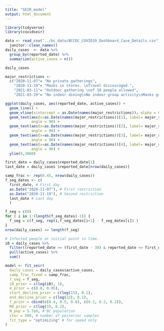 ```yaml
---
title: "SEIR_model"
output: html_document
---
```


```r
library(tidyverse)
library(covidseir)
```


```r
data <- read_csv("../bc_data/BCCDC_COVID19_Dashboard_Case_Details.csv") %>% 
  janitor::clean_names()
daily_cases  <- data %>% 
  group_by(reported_date) %>% 
  summarize(active_cases = n())

```

```r
daily_cases
```


```r
major_restrictions <- 
  c("2020-11-07"= "No private gatherings",
    "2020-11-19"= "Masks in stores. \nTravel discouraged.",
    "2021-03-11"= "Outdoor gathering \nof 10 people allowed",
    "2021-03-29"= "No indoor dining\nNo indoor group activity\nMasks grades 4-12")

```




```r
ggplot(daily_cases, aes(reported_date, active_cases)) + 
  geom_line() + 
  geom_vline(xintercept = as.Date(names(major_restrictions)), alpha = 0.5 ) +
  geom_text(aes(x=as.Date(names(major_restrictions))[1], label= major_restrictions[1], y=2000), 
            angle = 90) + 
  geom_text(aes(x=as.Date(names(major_restrictions))[2], label= major_restrictions[2], y=2000), 
            angle = 90) + 
  geom_text(aes(x=as.Date(names(major_restrictions))[3], label= major_restrictions[3], y=2000), 
            angle = 90) +
  geom_text(aes(x=as.Date(names(major_restrictions))[4], label= major_restrictions[4], y=2000), 
            angle = 90) + 
  ylim(0,3000)

```




```r
first_date = daily_cases$reported_date[1]
last_date = daily_cases $reported_date[nrow(daily_cases)]

samp_frac <- rep(0.45, nrow(daily_cases))
f_seg_dates <- c(
  first_date, # First day
  as.Date("2020-11-07"), # First restriction
  as.Date("2020-11-19"), # Second restriction
  last_date # Last day
  )

f_seg = c(0)
for ( i in 1:(length(f_seg_dates)-1)) {
  f_seg = c(f_seg, rep(i,f_seg_dates[i+1] - f_seg_dates[i]) )
}
nrow(daily_cases) == length(f_seg)

# Infected people at initial point in time.
i0 = daily_cases %>% 
  filter((reported_date >= (first_date - 30) & reported_date <= first_date)) %>% 
  pull(active_cases) %>% 
  sum()

```
```r

model <- fit_seir(
  daily_cases = daily_cases$active_cases,
  samp_frac_fixed = samp_frac, 
  f_seg = f_seg,
  i0_prior = c(log(i0), 1), 
  e_prior = c(0.8, 0.05),
  start_decline_prior = c(log(15), 0.1),
  end_decline_prior = c(log(22), 0.1),
  f_prior = cbind(c(0.4, 0.5, 0.6), c(0.2, 0.2, 0.2)),
  R0_prior = c(log(3), 0.2),
  N_pop = 5.7e6, # BC population
  iter = 500, # number of posterior samples
  fit_type = "optimizing" # for speed only
)
```

